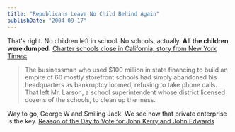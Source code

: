 ```yaml
---
title: "Republicans Leave No Child Behind Again"
publishDate: "2004-09-17"
---
```


That's right. No children left in school. No schools, actually. **All the children were dumped.** [Charter schools close in California, story from New York Times:](http://www.nytimes.com/2004/09/17/education/17charter.html?hp)

> The businessman who used $100 million in state financing to build an empire of 60 mostly storefront schools had simply abandoned his headquarters as bankruptcy loomed, refusing to take phone calls. That left Mr. Larson, a school superintendent whose district licensed dozens of the schools, to clean up the mess.

Way to go, George W and Smiling Jack. We see now that private enterprise is the key. [Reason of the Day to Vote for John Kerry and John Edwards](http://www.thirdlayer.org/sw/vote/index.html)
